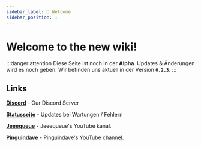```yaml
---
sidebar_label: 👋 Welcome
sidebar_position: 1
---
```


# Welcome to the new wiki!

:::danger attention
Diese Seite ist noch in der **Alpha**. Updates & Änderungen wird es noch geben. Wir befinden uns aktuell in der Version **`0.2.3`**.
:::

## Links

**[Discord](https://discord.gg/H6Za9c2uqx)** - Our Discord Server

**[Statusseite](https://craftattack.statuspage.io)** - Updates bei Wartungen / Fehlern

**[Jeeequeue](https://youtube.com/@jeeequeue)** - Jeeequeue's YouTube kanal.

**[Pinguindave](https://youtube.com/@pinguindave7067)** - Pinguindave's YouTube channel.
